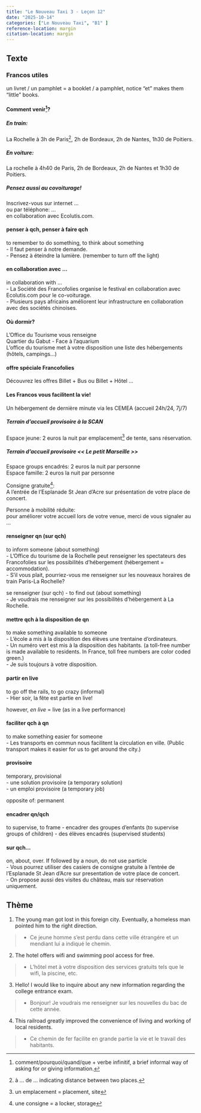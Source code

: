 ```yaml
---
title: "Le Nouveau Taxi 3 - Leçon 12"
date: "2025-10-14"
categories: ["Le Nouveau Taxi", "B1" ]
reference-location: margin
citation-location: margin
---
```


## Texte

### Francos utiles

:::{.aside}

un livret / un pamphlet = a booklet / a pamphlet,
notice "et" makes them "little" books.
:::

#### Comment venir[^1a1]?

##### En train:
La Rochelle à 3h de Paris[^1a2], 2h de Bordeaux, 2h de Nantes, 1h30 de Poitiers.

##### En voiture:
La rochelle à 4h40 de Paris, 2h de Bordeaux, 2h de Nantes et 1h30 de Poitiers.

##### Pensez aussi au covoiturage!
Inscrivez-vous sur internet ...  
ou par téléphone: ...  
en collaboration avec Ecolutis.com.

:::{.callout-tip}
#### penser à qch, penser à faire qch
to remember to do something, to think about something  
- Il faut penser à notre demande.  
- Pensez à éteindre la lumière. (remember to turn off the light)
:::


:::{.callout-tip}
#### en collaboration avec ...
in collaboration with ...  
- La Société des Francofolies organise le festival en collaboration avec Ecolutis.com pour le co-voiturage.  
- Plusieurs pays africains améliorent leur infrastructure en collaboration avec des sociétés chinoises.
:::


[^1a1]: comment/pourquoi/quand/que + verbe infinitif, a brief informal way of asking for or giving information.
[^1a2]: à ... de ... indicating distance between two places.


#### Où dormir?

L'Office du Tourisme vous renseigne  
Quartier du Gabut - Face à l'aquarium  
L'office du tourisme met à votre disposition une liste des hébergements (hôtels, campings...)

#### offre spéciale Francofolies
Découvrez les offres Billet + Bus ou Billet + Hôtel ...

#### Les Francos vous facilitent la vie!
Un hébergement de dernière minute via les CEMEA (accueil 24h/24, 7j/7)

##### Terrain d'accueil provisoire à la SCAN
Espace jeune: 2 euros la nuit par emplacement[^1b1] de tente, sans réservation.

##### Terrain d'accueil provisoire << Le petit Marseille >>
Espace groups encadrés: 2 euros la nuit par personne  
Espace famille: 2 euros la nuit par personne  

Consigne gratuite[^1c1]:  
A l'entrée de l'Esplanade St Jean d'Acre sur présentation de votre place de concert.

Personne à mobilité réduite:  
pour améliorer votre accueil lors de votre venue, merci de vous signaler au ...






:::{.callout-tip}
#### renseigner qn (sur qch)
to inform someone (about something)  
- L'Office du tourisme de la Rochelle peut renseigner les spectateurs des Francofolies sur les possibilités d'hébergement (hébergement = accommodation).  
- S'il vous plait, pourriez-vous me renseigner sur les nouveaux horaires de train Paris-La Rochelle?

se renseigner (sur qch) - to find out (about something)   
- Je voudrais me renseigner sur les possibilités d'hébergement à La Rochelle.
:::

:::{.callout-tip}
#### mettre qch à la disposition de qn
to make something available to someone  
- L'école a mis à la disposition des élèves une trentaine d'ordinateurs.  
- Un numéro vert est mis à la disposition des habitants. (a toll-free number is made available to residents. In France, toll free numbers are color coded green.)  
- Je suis toujours à votre disposition. 
:::

:::{.callout-tip}
#### partir en live
to go off the rails, to go crazy (informal)  
- Hier soir, la fête est partie en live!

however, _en live_ = live (as in a live performance)
:::

:::{.callout-tip}
#### faciliter qch à qn
to make something easier for someone  
- Les transports en commun nous facilitent la circulation en ville. (Public transport makes it easier for us to get around the city.)
:::

:::{.callout-tip}
#### provisoire
temporary, provisional  
- une solution provisoire (a temporary solution)  
- un emploi provisoire (a temporary job)  

opposite of: permanent
:::

:::{.callout-tip}
#### encadrer qn/qch
to supervise, to frame
- encadrer des groupes d'enfants (to supervise groups of children)
- des élèves encadrés (supervised students)
:::

:::{.callout-tip}
#### sur qch...
on, about, over. If followed by a noun, do not use particle  
- Vous pourrez utiliser des casiers de consigne gratuite à l'entrée de l'Esplanade St Jean d'Acre sur presentation de votre place de concert.  
- On propose aussi des visites du château, mais sur réservation uniquement.
:::


[^1b1]: un emplacement = placement, site
[^1c1]: une consigne = a locker, storage


## Thème


1. The young man got lost in this foreign city. Eventually, a homeless man pointed him to the right direction.

>
    - Ce jeune homme s'est perdu dans cette ville étrangére et un mendiant lui a indiqué le chemin.


2. The hotel offers wifi and swimming pool access for free.

>
    - L'hôtel met à votre disposition des services gratuits tels que le wifi, la piscine, etc.


3. Hello! I would like to inquire about any new information regarding the college entrance exam.

>
    - Bonjour! Je voudrais me renseigner sur les nouvelles du bac de cette année.

4. This railroad greatly improved the convenience of living and working of local residents.

>
    - Ce chemin de fer facilite en grande partie la vie et le travail des habitants.


